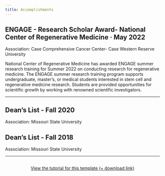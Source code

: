 ```yaml
---
title: Accomplishments 
---
```


## ENGAGE - Research Scholar Award- National Center of Regenerative Medicine · May 2022

Association: Case Comprehensive Cancer Center- Case Western Reserve University

National Center of Regenerative Medicine has awarded ENGAGE summer research training for Summer 2022 on conducting research for regenerative medicine. The ENGAGE summer research training program supports undergraduate, master's, or medical students interested in stem cell and regenerative medicine research. Students are provided opportunities for scientific growth by working with renowned scientific investigators.

----

## Dean's List - Fall 2020 

Association: Missouri State University

## Dean's List - Fall 2018

Association: Missouri State University

----

```{=html}
<div  style="margin: 30px; text-align: center;">
<a class="btn btn-primary" href="https://www.marvinschmitt.com/blog/website-tutorial-quarto/" role="button" target="_blank" style="padding: 15px 30px;">View the tutorial for this template (+ download link)</a>
</div>
```
